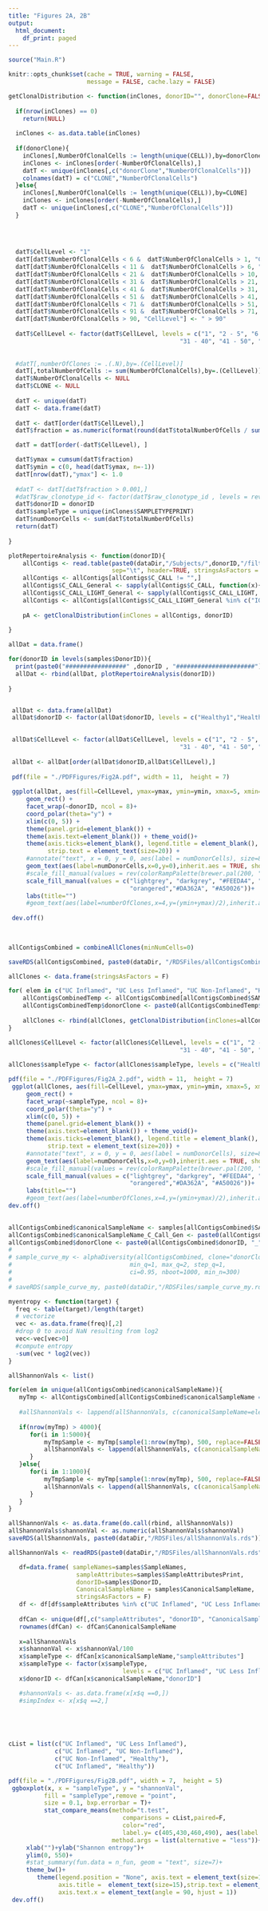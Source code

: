 ```yaml
---
title: "Figures 2A, 2B"
output:
  html_document:
    df_print: paged
---
```


```r
source("Main.R")

knitr::opts_chunk$set(cache = TRUE, warning = FALSE, 
                      message = FALSE, cache.lazy = FALSE)
```


```r

getClonalDistribution <- function(inClones, donorID="", donorClone=FALSE){
  
  if(nrow(inClones) == 0)
    return(NULL)
  
  inClones <- as.data.table(inClones)
  
  if(donorClone){
    inClones[,NumberOfClonalCells := length(unique(CELL)),by=donorClone]
    inClones <- inClones[order(-NumberOfClonalCells),]
    datT <- unique(inClones[,c("donorClone","NumberOfClonalCells")])
    colnames(datT) = c("CLONE","NumberOfClonalCells")
  }else{
    inClones[,NumberOfClonalCells := length(unique(CELL)),by=CLONE]
    inClones <- inClones[order(-NumberOfClonalCells),]
    datT <- unique(inClones[,c("CLONE","NumberOfClonalCells")])
  }
  
  
  

  datT$CellLevel <- "1"
  datT[datT$NumberOfClonalCells < 6 &  datT$NumberOfClonalCells > 1, "CellLevel"] <- "2 - 5"
  datT[datT$NumberOfClonalCells < 11 &  datT$NumberOfClonalCells > 6, "CellLevel"] <- "6 - 10"
  datT[datT$NumberOfClonalCells < 21 &  datT$NumberOfClonalCells > 10, "CellLevel"] <- "11 - 20"
  datT[datT$NumberOfClonalCells < 31 &  datT$NumberOfClonalCells > 21, "CellLevel"] <- "21 - 30"
  datT[datT$NumberOfClonalCells < 41 &  datT$NumberOfClonalCells > 31, "CellLevel"] <- "31 - 40"
  datT[datT$NumberOfClonalCells < 51 &  datT$NumberOfClonalCells > 41, "CellLevel"] <- "41 - 50"
  datT[datT$NumberOfClonalCells < 71 &  datT$NumberOfClonalCells > 51, "CellLevel"] <- "51 - 70"
  datT[datT$NumberOfClonalCells < 91 &  datT$NumberOfClonalCells > 71, "CellLevel"] <- "71 - 90"
  datT[datT$NumberOfClonalCells > 90, "CellLevel"] <- " > 90"
  
  datT$CellLevel <- factor(datT$CellLevel, levels = c("1", "2 - 5", "6 - 10", "11 - 20", "21 - 30",
                                                "31 - 40", "41 - 50", "51 - 70", "71 - 90", " > 90"))
   
  
  #datT[,numberOfClones := .(.N),by=.(CellLevel)]
  datT[,totalNumberOfCells := sum(NumberOfClonalCells),by=.(CellLevel)]
  datT$NumberOfClonalCells <- NULL
  datT$CLONE <- NULL
  
  datT <- unique(datT)
  datT <- data.frame(datT)
  
  datT <- datT[order(datT$CellLevel),]
  datT$fraction = as.numeric(format(round(datT$totalNumberOfCells / sum(datT$totalNumberOfCells), 2), nsmall = 2))

  datT = datT[order(-datT$CellLevel), ]

  datT$ymax = cumsum(datT$fraction)
  datT$ymin = c(0, head(datT$ymax, n=-1))
  datT[nrow(datT),"ymax"] <- 1.0
  
  #datT <- datT[datT$fraction > 0.001,]
  #datT$raw_clonotype_id <- factor(datT$raw_clonotype_id , levels = rev(as.character(datT$raw_clonotype_id) ))
  datT$donorID = donorID
  datT$sampleType = unique(inClones$SAMPLETYPEPRINT)
  datT$numDonorCells <- sum(datT$totalNumberOfCells)
  return(datT)
  
}

```


```r

plotRepertoireAnalysis <- function(donorID){
    allContigs <- read.table(paste0(dataDir,"/Subjects/",donorID,"/filtered_single_light_heavy_paired_clone-pass.tab"),
                             sep="\t", header=TRUE, stringsAsFactors = F)
    allContigs <- allContigs[allContigs$C_CALL != "",]
    allContigs$C_CALL_General <- sapply(allContigs$C_CALL, function(x){substr(x,1,4)})
    allContigs$C_CALL_LIGHT_General <- sapply(allContigs$C_CALL_LIGHT, function(x){substr(x,1,3)})
    allContigs <- allContigs[allContigs$C_CALL_LIGHT_General %in% c("IGL", "IGK"),]
    
    pA <- getClonalDistribution(inClones = allContigs, donorID)
   
}

allDat = data.frame() 

for(donorID in levels(samples$DonorID)){
  print(paste0("#################" ,donorID , "######################"))
  allDat <- rbind(allDat, plotRepertoireAnalysis(donorID))
  
}



```

```r
 allDat <- data.frame(allDat)
 allDat$donorID <- factor(allDat$donorID, levels = c("Healthy1","Healthy2","Healthy3","Healthy4","Healthy5","Healthy7", "Healthy8", "Healthy9", "UC3", "UC10", "UC15", "UC16", "UC17", "UC18", "UC20", "UC22", "UC4", "UC9", "UC14", "UC19", "UC23"))
 
```

```r
 allDat$CellLevel <- factor(allDat$CellLevel, levels = c("1", "2 - 5", "6 - 10", "11 - 20", "21 - 30",
                                                "31 - 40", "41 - 50", "51 - 70", "71 - 90", " > 90"))
   
 allDat <- allDat[order(allDat$donorID,allDat$CellLevel),]
 
 pdf(file = "./PDFFigures/Fig2A.pdf", width = 11,  height = 7) 
 
 ggplot(allDat, aes(fill=CellLevel, ymax=ymax, ymin=ymin, xmax=5, xmin=2)) +
     geom_rect() +
     facet_wrap(~donorID, ncol = 8)+
     coord_polar(theta="y") +
     xlim(c(0, 5)) +
     theme(panel.grid=element_blank()) +
     theme(axis.text=element_blank()) + theme_void()+
     theme(axis.ticks=element_blank(), legend.title = element_blank(), legend.position = "top",
           strip.text = element_text(size=20)) +
     #annotate("text", x = 0, y = 0, aes(label = numDonorCells), size=8) +
     geom_text(aes(label=numDonorCells,x=0,y=0),inherit.aes = TRUE, show.legend = FALSE, size=7)+
     #scale_fill_manual(values = rev(colorRampPalette(brewer.pal(200, "RdYlBu"))(length(unique(allDat$CellLevel)))))+
     scale_fill_manual(values = c("lightgrey", "darkgrey", "#FEEDA4", "gold","#FDBE70", "darkorange","#F67B49", 
                                  "orangered","#DA362A", "#A50026"))+
     labs(title="")
     #geom_text(aes(label=numberOfClones,x=4,y=(ymin+ymax)/2),inherit.aes = TRUE, show.legend = FALSE)
 
 dev.off()
  
 
```




```r
allContigsCombined = combineAllClones(minNumCells=0)

saveRDS(allContigsCombined, paste0(dataDir, "/RDSFiles/allContigsCombined.rds"))
```

```r
allClones <- data.frame(stringsAsFactors = F)

for( elem in c("UC Inflamed", "UC Less Inflamed", "UC Non-Inflamed", "Healthy")){
    allContigsCombinedTemp <- allContigsCombined[allContigsCombined$SAMPLETYPEPRINT == elem,]
    allContigsCombinedTemp$donorClone <- paste0(allContigsCombinedTemp$donorID,"_",allContigsCombinedTemp$CLONE)
    
    allClones <- rbind(allClones, getClonalDistribution(inClones=allContigsCombinedTemp, donorClone=TRUE))
}


```

```r
allClones$CellLevel <- factor(allClones$CellLevel, levels = c("1", "2 - 5", "6 - 10", "11 - 20", "21 - 30",
                                                "31 - 40", "41 - 50", "51 - 70", "71 - 90", " > 90"))
   
allClones$sampleType <- factor(allClones$sampleType, levels = c("Healthy", "UC Non-Inflamed", "UC Less Inflamed", "UC Inflamed"))

pdf(file = "./PDFFigures/Fig2A_2.pdf", width = 11,  height = 7) 
 ggplot(allClones, aes(fill=CellLevel, ymax=ymax, ymin=ymin, xmax=5, xmin=2)) +
     geom_rect() +
     facet_wrap(~sampleType, ncol = 8)+
     coord_polar(theta="y") +
     xlim(c(0, 5)) +
     theme(panel.grid=element_blank()) +
     theme(axis.text=element_blank()) + theme_void()+
     theme(axis.ticks=element_blank(), legend.title = element_blank(), legend.position = "top",
           strip.text = element_text(size=20)) +
     #annotate("text", x = 0, y = 0, aes(label = numDonorCells), size=8) +
     geom_text(aes(label=numDonorCells,x=0,y=0),inherit.aes = TRUE, show.legend = FALSE, size=7)+
     #scale_fill_manual(values = rev(colorRampPalette(brewer.pal(200, "RdYlBu"))(length(unique(allDat$CellLevel)))))+
     scale_fill_manual(values = c("lightgrey", "darkgrey", "#FEEDA4", "gold","#FDBE70", "darkorange","#F67B49", 
                                  "orangered","#DA362A", "#A50026"))+
     labs(title="")
     #geom_text(aes(label=numberOfClones,x=4,y=(ymin+ymax)/2),inherit.aes = TRUE, show.legend = FALSE)
dev.off()
 
```



```r
allContigsCombined$canonicalSampleName <- samples[allContigsCombined$SAMPLENAME,"CanonicalSampleName"]
allContigsCombined$canonicalSampleName_C_Call_Gen <- paste0(allContigsCombined$canonicalSampleName, "_", allContigsCombined$C_CALL_General)
allContigsCombined$donorClone <- paste0(allContigsCombined$donorID, "_", allContigsCombined$CLONE)
# 
# sample_curve_my <- alphaDiversity(allContigsCombined, clone="donorClone",group="canonicalSampleName",
#                                 min_q=1, max_q=2, step_q=1,
#                                 ci=0.95, nboot=1000, min_n=300)
# 
# saveRDS(sample_curve_my, paste0(dataDir,"/RDSFiles/sample_curve_my.rds"))

myentropy <- function(target) {
  freq <- table(target)/length(target)
  # vectorize
  vec <- as.data.frame(freq)[,2]
  #drop 0 to avoid NaN resulting from log2
  vec<-vec[vec>0]
  #compute entropy
  -sum(vec * log2(vec))
}

allShannonVals <- list()

for(elem in unique(allContigsCombined$canonicalSampleName)){
   myTmp <- allContigsCombined[allContigsCombined$canonicalSampleName == elem,]
   
   #allShannonVals <- lappend(allShannonVals, c(canonicalSampleName=elem, shannonVal =shannon.entropy(myTmp$CLONE)))
   
   if(nrow(myTmp) > 4000){
      for(i in 1:5000){
          myTmpSample <- myTmp[sample(1:nrow(myTmp), 500, replace=FALSE),]
          allShannonVals <- lappend(allShannonVals, c(canonicalSampleName=elem, shannonVal =myentropy(myTmpSample$CLONE)))
      }
   }else{
      for(i in 1:1000){
          myTmpSample <- myTmp[sample(1:nrow(myTmp), 500, replace=FALSE),]
          allShannonVals <- lappend(allShannonVals, c(canonicalSampleName=elem, shannonVal =myentropy(myTmpSample$CLONE)))
      }
   }
}

allShannonVals <- as.data.frame(do.call(rbind, allShannonVals))
allShannonVals$shannonVal <- as.numeric(allShannonVals$shannonVal)
saveRDS(allShannonVals, paste0(dataDir,"/RDSFiles/allShannonVals.rds"))

allShannonVals <- readRDS(paste0(dataDir,"/RDSFiles/allShannonVals.rds"))
```



```r

   df=data.frame( sampleNames=samples$SampleNames,
                   sampleAttributes=samples$SampleAttributesPrint,
                   donorID=samples$DonorID,
                   CanonicalSampleName = samples$CanonicalSampleName,
                   stringsAsFactors = F)
   df <- df[df$sampleAttributes %in% c("UC Inflamed", "UC Less Inflamed", "UC Non-Inflamed", "Healthy"),]
  
   dfCan <- unique(df[,c("sampleAttributes", "donorID", "CanonicalSampleName")])
   rownames(dfCan) <- dfCan$CanonicalSampleName
  
   x=allShannonVals
   x$shannonVal <- x$shannonVal/100
   x$sampleType <- dfCan[x$canonicalSampleName,"sampleAttributes"]
   x$sampleType <- factor(x$sampleType,
                                levels = c("UC Inflamed", "UC Less Inflamed", "UC Non-Inflamed", "Healthy"))
   x$donorID <- dfCan[x$canonicalSampleName,"donorID"]

   #shannonVals <- as.data.frame(x[x$q ==0,])
   #simpIndex <- x[x$q ==2,]

  
 



```

```r
cList = list(c("UC Inflamed", "UC Less Inflamed"),
             c("UC Inflamed", "UC Non-Inflamed"),
             c("UC Non-Inflamed", "Healthy"),
             c("UC Inflamed", "Healthy"))

pdf(file = "./PDFFigures/Fig2B.pdf", width = 7,  height = 5) 
 ggboxplot(x, x = "sampleType", y = "shannonVal",
          fill = "sampleType",remove = "point",
          size = 0.1, bxp.errorbar = T)+
          stat_compare_means(method="t.test",
                                comparisons = cList,paired=F,
                                color="red",
                                label.y= c(405,430,460,490), aes(label = ..p.signif..),
                             method.args = list(alternative = "less"))+
     xlab("")+ylab("Shannon entropy")+
     ylim(0, 550)+
     #stat_summary(fun.data = n_fun, geom = "text", size=7)+
     theme_bw()+
        theme(legend.position = "None", axis.text = element_text(size=13),
              axis.title =  element_text(size=15),strip.text = element_text(size=15),
              axis.text.x = element_text(angle = 90, hjust = 1))
 dev.off()
  
```


